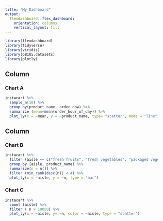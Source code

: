 ```yaml
---
title: "My Dashboard"
output: 
  flexdashboard::flex_dashboard:
    orientation: columns
    vertical_layout: fill
---
```


```r
library(flexdashboard)
library(tidyverse)
library(viridis)
library(p8105.datasets)
library(plotly)
```


Column {data-width=650}
-----------------------------------------------------------------------

### Chart A

```r
instacart %>% 
  sample_n(10) %>%
  group_by(product_name, order_dow) %>% 
  summarize (mean=mean(order_hour_of_day)) %>% 
  plot_ly(x = ~mean, y = ~product_name, type= "scatter", mode = "line")
```

Column {data-width=350}
-----------------------------------------------------------------------

### Chart B

```r
instacart %>% 
  filter (aisle == c("fresh fruits", "fresh vegetables", "packaged vegetables fruits")) %>%
  group_by (aisle, product_name) %>% 
  summarize(n = n()) %>% 
  filter (min_rank(desc(n)) < 4) %>% 
  plot_ly(x = ~aisle, y = ~n, type = "bar")
```

### Chart C

```r
instacart %>% 
  count (aisle) %>% 
  filter ( n > 10000) %>% 
  plot_ly(x = ~aisle, y= ~n, color = ~aisle, type = "scatter")
```



